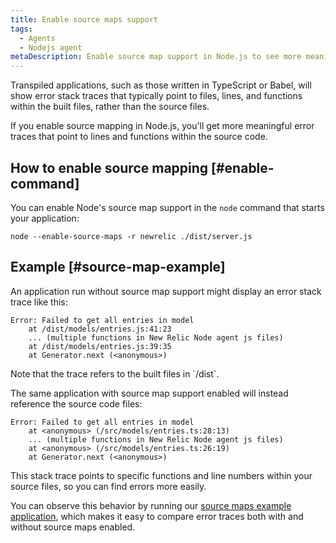 ```yaml
---
title: Enable source maps support
tags:
  - Agents
  - Nodejs agent
metaDescription: Enable source map support in Node.js to see more meaningful error traces.
---
```


Transpiled applications, such as those written in TypeScript or Babel, will show error stack traces that typically point to files, lines, and functions within the built files, rather than the source files.

If you enable source mapping in Node.js, you'll get more meaningful error traces that point to lines and functions within the source code.
## How to enable source mapping [#enable-command]

You can enable Node's source map support in the `node` command that starts your application:

  ```
  node --enable-source-maps -r newrelic ./dist/server.js
  ```
## Example [#source-map-example]

An application run without source map support might display an error stack trace like this:

```shell
Error: Failed to get all entries in model
    at /dist/models/entries.js:41:23
    ... (multiple functions in New Relic Node agent js files)
    at /dist/models/entries.js:39:35
    at Generator.next (<anonymous>)
```
<Callout variant="tip">
  Note that the trace refers to the built files in `/dist`.
</Callout>

The same application with source map support enabled will instead reference the source code files:

```shell
Error: Failed to get all entries in model
    at <anonymous> (/src/models/entries.ts:28:13)
    ... (multiple functions in New Relic Node agent js files)
    at <anonymous> (/src/models/entries.ts:26:19)
    at Generator.next (<anonymous>)
```
This stack trace points to specific functions and line numbers within your source files, so you can find errors more easily.

You can observe this behavior by running our [source maps example application](https://github.com/newrelic/newrelic-node-examples/tree/main/source-maps), which makes it easy to compare error traces both with and without source maps enabled.
